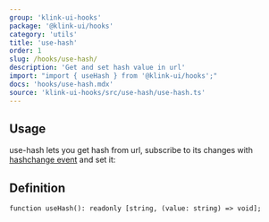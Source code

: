 ```yaml
---
group: 'klink-ui-hooks'
package: '@klink-ui/hooks'
category: 'utils'
title: 'use-hash'
order: 1
slug: /hooks/use-hash/
description: 'Get and set hash value in url'
import: "import { useHash } from '@klink-ui/hooks';"
docs: 'hooks/use-hash.mdx'
source: 'klink-ui-hooks/src/use-hash/use-hash.ts'
---
```



## Usage

use-hash lets you get hash from url, subscribe to its changes with [hashchange event](https://developer.mozilla.org/en-US/docs/Web/API/Window/hashchange_event) and set it:

<Demo data={HooksDemos.useHashDemo} />

## Definition

```tsx
function useHash(): readonly [string, (value: string) => void];
```
